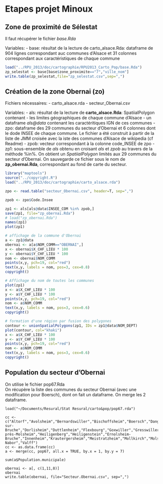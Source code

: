 Etapes projet Minoux
========================================================

Zone de proximité de Sélestat
-----------------------------

Il faut récupérer le fichier *base.Rda*

Variables:
- base: résultat de la lecture de carto_alsace.Rda: dataframe de 904 lignes correspondant auc communes d'Alsace et 31 colonnes correspondant aux caractéristiques de chaque commune

```r
load("../RPU_2013/doc/cartographie/RPU2013_Carto_Pop/base.Rda")
zp_selestat <- base[base$zone_proximite=="7","ville_nom"]
write.table(zp_selestat,file="zp_selestat.csv",sep=",")
```


Création de la zone Obernai (zo)
--------------------------------

Fichiers nécessaires:
- carto_alsace.rda
- secteur_Obernai.csv

Variables:
- als: résultat de la lecture de **carto_alsace.Rda**: SpatiialPolygon contenant
  - les limites géographiques de chaque commune d'Alsace
  - un dataframe *als@data* contenant les caractéritiques IGN de ces communes
- zpo: dataframe des 29 communes du secteur d'Obernai et 6 colonnes dont le dode INSEE de chaque commune. Le fichier a été construit à partir de la liste de JMM croisée avec la iste des communes d'Alsace de wikipedia (cf Readme)
- zpob: vecteur correspondant à la colonne code_INSEE de zpo
- zp1: sous-ensemble de *als* obtenu en croisant *als* et *zpob* au travers de la méthode %in%. On obtient un *SpatiialPolygon* limités aux 29 communes du secteur d'Obernai. On sauvegarde ce fichier sous le nom de **zp_obernai.Rda**, correspondant au fond de carte du secteur.

```r
library("maptools")
source("../copyright.R")
load("../RPU_2013/doc/cartographie/carto_alsace.rda")

zpo <- read.table("secteur_Obernai.csv", header=T, sep=",")

zpob <- zpo$Code.Insee

zp1 <- als[als@data$INSEE_COM %in% zpob,]
save(zp1, file="zp_obernai.Rda")
# load("zp_obernai.Rda")
names(zp1)
plot(zp1)

# affichage de la commune d'Obernai
a <- zp1@data
obernai <- a[a$NOM_COMM=="OBERNAI",]
x <- obernai$X_CHF_LIEU * 100
y <- obernai$Y_CHF_LIEU * 100
nom <- obernai$NOM_COMM
points(x,y, pch=19, col="red")
text(x,y, labels = nom, pos=3, cex=0.8)
copyright()

# Affichage du nom de toutes les communes
plot(zp1)
x <- a$X_CHF_LIEU * 100
y <- a$Y_CHF_LIEU * 100
points(x,y, pch=19, col="red")
nom <- a$NOM_COMM
text(x,y, labels = nom, pos=3, cex=0.6)
copyright()

# formation d'une région par fusion des polygones
contour <- unionSpatialPolygons(zp1, IDs = zp1@data$NOM_DEPT)
plot(contour, col="khaki")
x <- a$X_CHF_LIEU * 100
y <- a$Y_CHF_LIEU * 100
points(x,y, pch=19, col="red")
nom <- a$NOM_COMM
text(x,y, labels = nom, pos=3, cex=0.6)
copyright()
```

Population du secteur d'Obernai
-------------------------------

On utilise le fichier pop67.Rda  
On récupère la liste des communes du secteur Obernai (avec une modification pour Boersch), dont on fait un dataframe. On merge les 2 dataframe.

```rpop_obernai
load("~/Documents/Resural/Stat Resural/carto&pop/pop67.rda")

cc <- c("Altorf","Avolsheim","Bernardswiller","Bischoffsheim","Boersch","Dangolsheim","Dinsheim-sur-Bruche","Dorlisheim","Duttlenheim","Flexbourg","Goxwiller","Gresswiller","Griesheim-près-Molsheim","Heiligenberg","Heiligenstein","Ernolsheim-Bruche","Innenheim","Krautergersheim","Meistratzheim","Mollkirch","Molsheim","Mutzig","Niedernai","Obernai","Ottrott","Rosenwiller","Rosheim","Saint-Nabor","Valff")
cc <- as.data.frame(cc)
a <- merge(cc, pop67, all.x = TRUE, by.x = 1, by.y = 7)

sum(a$Population.municipale)

obernai <- a[, c(1,11,8)]
obernai
write.table(obernai, file="Secteur.Obernai.csv", sep=",")
```



